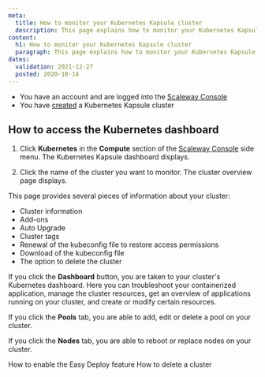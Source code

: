 ```yaml
---
meta:
  title: How to monitor your Kubernetes Kapsule cluster
  description: This page explains how to monitor your Kubernetes Kapsule cluster
content:
  h1: How to monitor your Kubernetes Kapsule cluster
  paragraph: This page explains how to monitor your Kubernetes Kapsule cluster
dates:
  validation: 2021-12-27
  posted: 2020-10-14
---
```


<Message type="requirement">

  - You have an account and are logged into the [Scaleway Console](https://console.scaleway.com) 
  - You have [created](/compute/kubernetes/how-to/create-cluster) a Kubernetes Kapsule cluster

</Message>

## How to access the Kubernetes dashboard

1. Click **Kubernetes** in the **Compute** section of the [Scaleway Console](https://console.scaleway.com) side menu. The Kubernetes Kapsule dashboard displays.

2. Click the name of the cluster you want to monitor. The cluster overview page displays. 

This page provides several pieces of information about your cluster:

* Cluster information
* Add-ons
* Auto Upgrade
* Cluster tags
* Renewal of the kubeconfig file to restore access permissions
* Download of the kubeconfig file
* The option to delete the cluster

If you click the **Dashboard** button, you are taken to your cluster's Kubernetes dashboard. Here you can troubleshoot your containerized application, manage the cluster resources, get an overview of applications running on your cluster, and create or modify certain resources.

If you click the **Pools** tab, you are able to add, edit or delete a pool on your cluster.

<Lightbox src="assets/scaleway-kapsule_pools.png" alt="" />

If you click the **Nodes** tab, you are able to reboot or replace nodes on your cluster.

<Lightbox src="assets/scaleway-kapsule_nodes.png" alt="" />

<Navigation title="See Also">
  <PreviousButton to="/compute/kubernetes/how-to/enable-easy-deploy/">How to enable the Easy Deploy feature</PreviousButton>
  <NextButton to="/compute/kubernetes/how-to/delete-cluster">How to delete a cluster</NextButton>
</Navigation>
